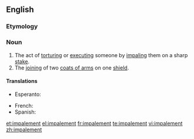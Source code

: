 ==English==
{{wikipedia}}

===Etymology===
{{suffix|impale|ment}}

===Noun===
{{en-noun}}

# The act of [[torturing]] or [[executing]] someone by [[impaling]] them on a sharp [[stake]].
# The [[joining]] of two [[coat of arms|coats of arms]] on one [[shield]].

====Translations====
{{trans-top|act of torturing}}
* Esperanto: {{t-|eo|palisumo|xs=Esperanto}}
{{trans-mid}}
* French: {{t|fr|empalement|m}}
* Spanish: {{t|es|empalamiento|m}}
{{trans-bottom}}

[[et:impalement]]
[[el:impalement]]
[[fr:impalement]]
[[te:impalement]]
[[vi:impalement]]
[[zh:impalement]]
